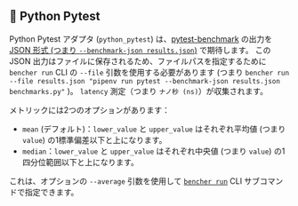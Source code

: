 ## 🐍 Python Pytest

Python Pytest アダプタ (`python_pytest`) は、[pytest-benchmark](https://github.com/ionelmc/pytest-benchmark) の出力を [JSON 形式 (つまり `--benchmark-json results.json`)](https://pytest-benchmark.readthedocs.io/en/latest/usage.html#commandline-options) で期待します。
この JSON 出力はファイルに保存されるため、ファイルパスを指定するために `bencher run` CLI の `--file` 引数を使用する必要があります (つまり `bencher run --file results.json "pipenv run pytest --benchmark-json results.json benchmarks.py"` )。
`latency` 測定（つまり `ナノ秒 (ns)`）が収集されます。

メトリックには2つのオプションがあります：
- `mean` (デフォルト)：`lower_value` と `upper_value` はそれぞれ平均値 (つまり `value`) の1標準偏差以下と上になります。
- `median`：`lower_value` と `upper_value` はそれぞれ中央値 (つまり `value`) の1四分位範囲以下と上になります。

これは、オプションの `--average` 引数を使用して <code><a href="/ja/docs/explanation/bencher-run/">bencher run</a></code> CLI サブコマンドで指定できます。